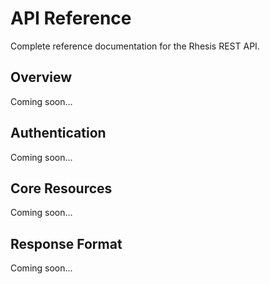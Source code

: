 # API Reference

Complete reference documentation for the Rhesis REST API.

## Overview

Coming soon...

## Authentication

Coming soon...

## Core Resources

Coming soon...

## Response Format

Coming soon...
